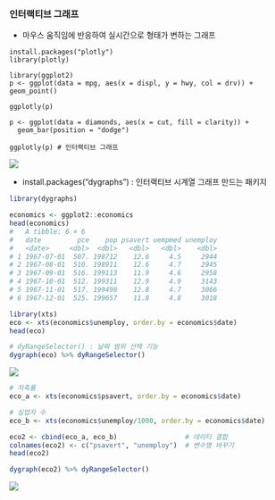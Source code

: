 ### 인터랙티브 그래프
- 마우스 움직임에 반응하여 실시간으로 형태가 변하는 그래프
```
install.packages("plotly")
library(plotly)

library(ggplot2)
p <- ggplot(data = mpg, aes(x = displ, y = hwy, col = drv)) + geom_point()

ggplotly(p)

p <- ggplot(data = diamonds, aes(x = cut, fill = clarity)) + 
  geom_bar(position = "dodge")

ggplotly(p) # 인터랙티브 그래프
```
![](Image/10-1.png)

- install.packages("dygraphs") : 인터랙티브 시계열 그래프 만드는 패키지
```r
library(dygraphs)

economics <- ggplot2::economics
head(economics)
#   A tibble: 6 × 6
#   date         pce    pop psavert uempmed unemploy
#   <date>     <dbl>  <dbl>   <dbl>   <dbl>    <dbl>
# 1 1967-07-01  507. 198712    12.6     4.5     2944
# 2 1967-08-01  510. 198911    12.6     4.7     2945
# 3 1967-09-01  516. 199113    11.9     4.6     2958
# 4 1967-10-01  512. 199311    12.9     4.9     3143
# 5 1967-11-01  517. 199498    12.8     4.7     3066
# 6 1967-12-01  525. 199657    11.8     4.8     3018

library(xts)
eco <- xts(economics$unemploy, order.by = economics$date)
head(eco)

# dyRangeSelector() : 날짜 범위 선택 기능
dygraph(eco) %>% dyRangeSelector()
```
![](Image/10-2.png)

```r
# 저축률 
eco_a <- xts(economics$psavert, order.by = economics$date)

# 실업자 수
eco_b <- xts(economics$unemploy/1000, order.by = economics$date)

eco2 <- cbind(eco_a, eco_b)                 # 데이터 결합
colnames(eco2) <- c("psavert", "unemploy")  # 변수명 바꾸기
head(eco2)

dygraph(eco2) %>% dyRangeSelector()
```
![](Image/10-3.png)